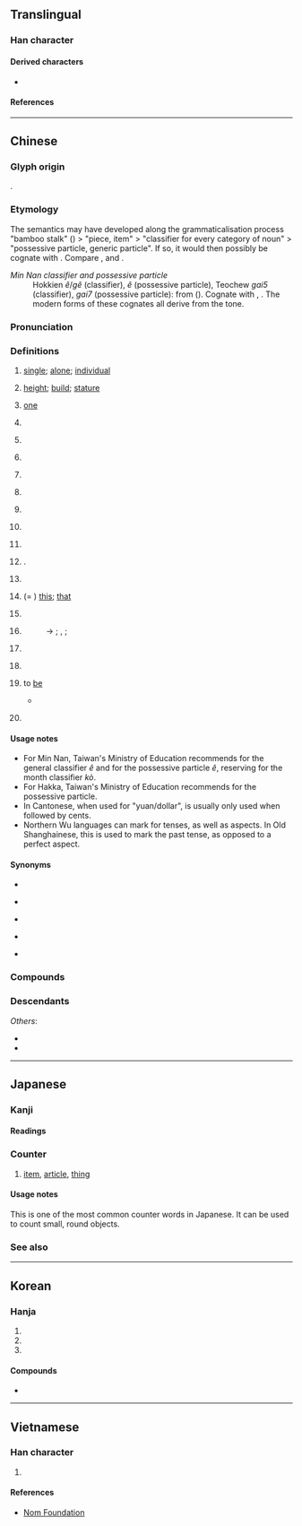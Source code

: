 {{also|个}}
{{character info/subpage}}
==Translingual==
{{stroke order|strokes=10}}
{{stroke order|type=animate}}

===Han character===
{{Han char|rn=9|rad=人|as=08|sn=10|four=26200|canj=OWJR|ids=⿰亻固}}

====Derived characters====
* {{l|mul|[[嗰]]([[𠮶]]), [[𬚅]]}}

====References====
{{Han ref|kx=0107.170|dkj=00758|dj=0228.020|hdz=10178.030|uh=500B}}

----

==Chinese==
{{zh-forms|s=个|t2=箇}}

===Glyph origin===
{{Han etym}}
{{Han compound|人|alt1=亻|固|c1=s|c2=p|t1=person|ls=psc}}.

===Etymology===
The semantics may have developed along the grammaticalisation process "bamboo stalk" ({{zh-l|*箇}}) > "piece, item" > "classifier for every category of noun" > "possessive particle, generic particle". If so, it would then possibly be cognate with {{och-l|竿|bamboo, rod}}. Compare {{cog|bo|མཁར་བ}}, {{m|bo|འཁར་བ||walking stick, staff}} and {{cog|th|ก้าน||stem, stalk}}.

; ''Min Nan classifier and possessive particle''
: Hokkien ''ê''/''gê'' (classifier), ''ê'' (possessive particle), Teochew ''gai5'' (classifier), ''gai7'' (possessive particle): from {{och-l|其|id=2}} ({{zh-ref|Li, 2002}}). Cognate with {{cog|cdo|其|tr=gì|t=''possessive particle''}}, {{cog|mnp|的|tr=gâ̤|t=''possessive particle''}}. The modern forms of these cognates all derive from the {{zh-l|陽平|tr=-|t=''yangping''}} tone.

===Pronunciation===
{{zh-pron
|m=gè,ge,gě
|m_note=ge - classifier; gě - colloquial, used in {{zh-l|*自個兒}}
|m-s=go4
|dg=гә1
|c=go3
|c-t=goi1
|g=go4
|h=pfs=ke/kai;gd=gê4
|j=ge3
|mb=gŏ̤
|md=gó̤/gá
|md_note=gó̤ - literary; gá - classifier
|mn=kò/ê/qz:gê/pn:lê
|mn_note=kò - literary (including classifier for months); ê/gê - generic classifier; ê - possessive particle (usually written as {{zh-l|*的}})
|mn-t=go6/gai5/gai7
|mn-t_note=go6 - literary; gai5 - classifier, or particle introducing the object of the verb (equivalent to {{zh-l|*把}}); gai7 - possessive particle
|w=5geq,5hheq,4eq,2ku
|w_note=5geq ~ 5hheq ~ 4eq - classifier or particle; 2ku - literary
|x=go4
|ma=y
|ca=LL-Q9186-Luilui6666-个.wav
|mc=y
|oc=y
|cat=n,cl,part,a,adv,mn-t:v
}}

===Definitions===
{{zh-hanzi}}

# [[single]]; [[alone]]; [[individual]]
#: {{zh-x|個{gè}人|an individual; personal}}
#: {{zh-x|個{gè}體|individuality}}
#: {{zh-x|個{gè}別|individual; separate; some; a couple of}}
# [[height]]; [[build]]; [[stature]]
#: {{zh-x|個{gè}子{zi}|height; stature}}
#: {{zh-x|個{gè}兒{r}|size}}
# {{lb|zh|dialectal Hakka|dialectal Min|dialectal Wu}} [[one]]
# {{n-g|The generic classifier for people or for things lacking specific classifiers.}}
#: {{zh-x|一 個{gè} 人|one person}}
#: {{zh-x|每 個{gè} 人|every person; everyone}}
#: {{zh-x|我 有 一 個{gè} 問題。|I have a question.}}
#: {{zh-x|兩{nn̄g} 個 人|two people|TW}}
#: {{zh-x|住 響 你 屋企 個 陳 先生 係 邊度 人 嚟 㗎？|Where is that Mr. Chan who lives at your house from?|C-GZ}}
# {{zh-classifier|[[hour]]s and [[month]]s}}
#: {{zh-x|一 個{gè} 鐘頭|one hour}}
#: {{zh-x|九 個{gè} 月|nine months}}
#: {{zh-x|三 個{kò} 月|three months|TW}}
# {{n-g|Alternative classifier, for nouns having specific classifiers. Often colloquial and regional. Usage varies greatly between different topolects.}}
#: {{zh-x|一 個{gè} 學校|one school}}
#: {{zh-x|一 個 井|a well|C-GZ}}
#: {{zh-x|一 個 房{fong4-2}|a room|C-GZ}}
# {{lb|zh|Cantonese|Hakka|Teochew|Puxian Min|Wenzhou|_|Wu}} {{zh-classifier|[[money]]|t=[[yuan]], [[dollar]]; [[buck]]}}
#: {{zh-x|三 個 九 毫 九|three '''dollars''' and ninety-nine cents|C}}
#: {{zh-x|八 個 六|eight '''dollars''' and sixty cents|C}}
#: {{zh-x|個 半 十 隻 檸檬{mung4-1}|ten lemons for a '''dollar''' and a half|C}}
#: {{zh-x|三 個 銀|three '''dollars'''|H}}
#: {{zh-x|兩 斤 五 個|two catties for five '''dollars'''|MN-T|tr=no6 geng1 ngou6 '''gai5'''}}
#: {{zh-x|個 銀 三 粒|three for a '''buck'''|MN-T|tr='''gai5''' ngeng5 san1 liab8}}
# {{lb|zh|Cantonese|slang}} {{zh-classifier|[[money]]|t=ten thousand yuan, dollars, etc.}}
#: {{zh-x|佢 爭 人 十 個。|He owes them a hundred grand.|C}}
# {{lb|zh|Mandarin|colloquial}} {{n-g|Particle, placed between a verb and numbers, showing that the following numbers are approximate, not accurate.}}
#: {{zh-x|他 一下 跑 個{gè} 兩 三 公里 都 不在話下。|Running two or three kilometers in one go is a piece of cake for him.}}
#: {{zh-x|他們 倆 就 差{chà} 個{gè} 一 兩 歲。|The age difference between them is only about one or two years.}}
# {{lb|zh|Mandarin|Cantonese|colloquial}} {{n-g|Particle, placed between a verb and its object or complement, adding a sense of ease, swiftness and one-offness to the action.}}
#: {{zh-x|吃 個{gè} 飯，洗 個 澡，休息{xi} 休息{xi}|have a meal, take a shower and have some rest}}
#: {{zh-x|我們 昨天 見 了 個{gè} 面，聊 了 聊 近況。|We met yesterday, and chatted about how we've been recently.}}
# {{lb|zh|Mandarin|colloquial}} {{n-g|Particle used after {{zh-l|些}}.}}
#: {{zh-x|那些 個{gè} 年 的 事 現在 回憶 起來 還是 記憶猶新。|It feels like yesterday when I reminisce about those stories in the past.}}
# {{n-g|Particle between a verb and its complement}}.
#: {{zh-x|吃 個 夠|}}
#: {{zh-x|忙 個 不停|to be as busy as a bee}}
#: {{zh-x|唱 個 痛快|to sing to one’s heart’s content}}
# {{lb|zh|dialectal Mandarin}} {{n-g|Particle used in some time-related words.}}
#: {{zh-x|今兒{r}個|(''dialectal'') today}}
# {{lb|zh|literary|or|Wu|Xiang|Gan|dialectal Cantonese|dialectal|_|Min}} (= {{zh-l|*搿}}) [[this]]; [[that]]
#: {{zh-x|'''個''' 個 人|this person|SH}}
#: {{zh-x|個 隻 鴨子 勿 大 酥|This duck hasn't been cooked long enough for it to become tender.|SH}}
# {{lb|zh|Cantonese|Wu}} {{n-g|Word-initial particle, serving as the definite article.}}
#: {{zh-x|個 人 今朝 為啥 勿 來|Why hasn't that guy come today?|SH}}
# {{lb|zh|dialectal Cantonese|Hakka|Min Nan|Wu}} {{n-g|Possessive particle. Equivalent to Mandarin {{zh-l|的|tr=de}}.}}
#: → {{zh-l|嘅|tr=ge3}} {{qualifier|Cantonese}}; {{zh-l|格|tr=kaq}}, {{zh-l|額|tr=gheq}} {{qualifier|Wu}}; {{zh-l|的|tr=ê}} {{qualifier|Hokkien}}
#: {{zh-x|我 個 書|my book|MN-T|tr=ua2 '''gai7''' ze1}}
#: {{zh-x|我 個 小囡|tr=3ngu&5hheq&2xiau noe|my child|SH}}
#: {{zh-x|客家 個 精神|the Hakka spirit|H}}
# {{lb|zh|dialectal}} {{n-g|Sentence-final declarative, affirmative, or prohibitive particle. Equivalent to Mandarin {{zh-l|的|tr=de}}, {{zh-l|了}}.}}
#: {{zh-x|標語 勿 是 我 寫 個。|tr=1piau nyy&5veq zr&3ngu&2xia&5hheq|I didn't write that slogan.|SH}}
#: {{zh-x|事體 老 妖 個。|tr=3zr thi&3lau+1iau hheq|It's quite an odd happenstance.|ref='''2011''', Hu Baotan, {{lang|zh|弄堂}}|SH}}
# {{lb|zh|often|dialectal}} {{n-g|Emphatic particle between a pronoun and a noun, usually to highlight some negative quality of the person.}}
#: {{zh-x|你 個{gè} 笨蛋！|You idiot!}}
#: {{zh-x|佢 個 人 好 懶。|He/she is such a sluggard.|C}}
# {{lb|zh|Teochew}} to [[be]]
#: {{zh-x|我 '''個''' 學生，我 個 生日 '''個''' 十月 三 號。|I '''am''' a student. My birthday '''is''' 3rd October.|MN-T|tr=ua2 '''gai5''' hag8 sêng1, ua2 gai7 sên1 rig8 '''gai5''' zab8 ghuêh8 san1 ho7.}}
#: {{zh-x|關西 '''個''' 日本 個，關中 是 陝西。|tr=guang1 sai1 '''gai5''' rig8 bung2 gai7, guang dong1 si6 siam2 sai1.|Kansai ("west of the pass") '''is''' in Japan; Guanzhong ("within the pass") is in Shaanxi.|MN-T|ref=[https://forvo.com/word/關西是日本的，关中是陕西。 Forvo]}}
#* {{zh-x|我 '''個''' 潮州 來 個。|I come from Chaozhou. (i.e., It is Chaozhou that I come from.)|MN-T|tr=ua2 '''gai5''' dio5 ziu1 lai5 gai7|ref=Based on '''2011''', Hui Ling Xu; Stephen Matthews, On the polyfunctionality and grammaticalization of the morpheme ''kai'' in the Chaozhou dialect, in Foong Ha Yap; Karen Grunow-Hårsta; Janick Wrona (eds.), ''Nominalization in Asian Languages: Diachronic and typological perspectives'', page 121}}
# {{lb|zh|dated|_|Shanghainese Wu}} {{n-g|Used to indicate the past '''tense'''.}}
#: {{zh-x|我伲 一直 替 㑚 一家 人家 交易，勿 到 別人 家 去 個。|tr=|We've been trading with your family, we haven't gone to any other families.|SH|ref='''2010''', Qian Nairong, {{lang|zh|《從〈滬語便商〉所見的老上海話時態》}} (''Tenses and Aspects? Old Shanghainese as Found in the Book Huyu Bian Shang'')}}

====Usage notes====
* For Min Nan, Taiwan's Ministry of Education recommends {{zh-l|*个}} for the general classifier ''ê'' and {{zh-l|*的}} for the possessive particle ''ê'', reserving {{zh-l|*個}} for the month classifier ''kò''.
* For Hakka, Taiwan's Ministry of Education recommends {{zh-l|个}} for the possessive particle.
* In Cantonese, when used for "yuan/dollar", {{lang|zh|個}} is usually only used when followed by cents.
* Northern Wu languages can mark for tenses, as well as aspects. In Old Shanghainese, this is used to mark the past tense, as opposed to a perfect aspect.

====Synonyms====
* {{s|height}}
{{zh-syn-saurus|身材}}
* {{s|one}}
{{zh-dial|一}}
* {{s|classifier for people}}
{{zh-dial|個}}
* {{s|possessive particle}}
{{zh-dial|的}}
* {{s|yuan; dollar}}
{{zh-dial|元}}

===Compounds===
{{zh-der/fast|一個/一个:yīgè|一個勁兒/一个劲儿:yīgejìnr|一個子兒/一个子儿|一個樣兒/一个样儿|七個八個/七个八个|不是個兒/不是个儿|些個/些个:xiēge|今兒個/今儿个:jīnrgè|個中/个中:gèzhōng|個中三昧/个中三昧|個中人/个中人|個中滋味/个中滋味|個中道理/个中道理|個事/个事|個人/个人:gèrén|個人主義/个人主义:gèrénzhǔyì|個人外交/个人外交|個人所得/个人所得|個人撥接/个人拨接|個人本位/个人本位|個人秀/个人秀|個人衛生/个人卫生:gèrén wèishēng|個人資料/个人资料|個人電腦/个人电脑:gèrén diànnǎo|個人首頁/个人首页|個位/个位|個個/个个:gègè|個個稱羨/个个称羡|個兒/个儿:gèr|個別/个别:gèbié|個別差異/个别差异|個別輔導/个别辅导|個子/个子:gèzi|個展/个展:gèzhǎn|個性/个性:gèxìng|個性難改/个性难改|個把/个把|個數/个数:gèshù|個案/个案:gè'àn|個案分析/个案分析|個案研究/个案研究:gè'àn yánjiū|個樣/个样|個裡/个里|個頭/个头:gètóu|個體/个体:gètǐ|個體戶/个体户:gètǐhù|做的個/做的个|傍個影兒/傍个影儿|兩個聲/两个声:liǎng gè shēng|則個/则个|前兒個/前儿个:qiánrge|半個/半个:bàn ge|半個人/半个人|又弱一個/又弱一个|各個/各个:gègè|各個擊破/各个击破:gègèjīpò|單個兒/单个儿|噶個點兒/噶个点儿|四個堅持/四个坚持|夜兒個/夜儿个:yèrge|大個/大个|大個兒/大个儿|大個子/大个子|好個/好个|寧個/宁个|帶個好/带个好|幫個場子/帮个场子|幾個/几个:jǐgè|幾兒個/几儿个|成個兒/成个儿:chénggèr|打一個吞/打一个吞|打個前失/打个前失|打個千兒/打个千儿|打個問號/打个问号|打個沉兒/打个沉儿|打個照會/打个照会|打個照面/打个照面|打個花/打个花|挨個兒/挨个儿:āigèr|探個究竟/探个究竟|揀啊揀，揀著一個賣龍眼/揀啊揀，揀著一个賣龍眼/拣啊拣，拣着一个卖龙眼:kéng--ah kéng, kéng-tio̍h chi̍t ê bē lêng-géng;Hokkien|撲個滿懷/扑个满怀|撲個空/扑个空|整個/整个:zhěnggè|有個好歹/有个好歹|有個屁用/有个屁用|有個數兒/有个数儿|有個說兒/有个说儿|某個/某个:mǒugè|比個高下/比个高下|比個高低/比个高低|沒個出豁/没个出豁|沒個是處/没个是处|沒個見識/没个见识|沒個開交/没个开交|滅不個/灭不个|滿好個/满好个|猛個勁/猛个劲|獨自個/独自个|發個兒/发个儿|看個究竟/看个究竟|真個/真个:zhēngè|矬個兒/矬个儿|矮個/矮个:ǎigè|矮個兒/矮个儿:ǎigèr|矮個子/矮个子:ǎigèzi|第一個/第一个:dì-yī gè|自個兒/自个儿:zìgěr|若個/若个|行個方便/行个方便|見個情/见个情|覷個意順/觑个意顺|討個分曉/讨个分晓|賠個不是/赔个不是|賣個破綻/卖个破绽|這個/这个:zhège|這個擋口/这个挡口|這個當兒/这个当儿|這個那個/这个那个|那個/那个:nàge|郎個/郎个|隔裡個裡/隔里个里|高個兒/高个儿|高個子/高个子|麥個子/麦个子}}

===Descendants===
{{CJKV||こ|개|cá}}
''Others'':
* {{desc|wuh|-ge}}
* {{desc|bor=1|vi|cái}}

{{zh-cat|Beginning}}

----

==Japanese==

===Kanji===
{{ja-kanji|grade=5|rs=人08}}

====Readings====
{{ja-readings
|goon=か
|kanon=か
|toon=こ
}}

===Counter===
{{ja-kanjitab|こ|yomi=toon}}
{{ja-pos|counter|こ}}

# [[item]], [[article]], [[thing]]
#: {{ja-usex|[[あの]] [[枝]] に [[桜ん坊]] が [[十%二%]]'''個''' [[だけ]] [[あります]]。|あの えだ に さくらんぼ が じゅう%に%-'''こ''' だけ あります。|There are only twelve cherries on that branch.}}

====Usage notes====
This is one of the most common counter words in Japanese. It can be used to count small, round objects.

===See also===
{{ja-number-counter:個}}

----

==Korean==

===Hanja===
{{ko-hanja|낱|개}}

# {{hanja form of|개|a [[piece]]}}
# {{hanja form of|개|a [[unit]]}}
# {{hanja form of|개|an [[item]]}}

====Compounds====
* {{ko-l|개인|[[individual]]|個人}}

----

==Vietnamese==

===Han character===
{{vi-readings|reading=[[cá]], [[cái]]|rs=人08}}

# {{n-g|generic classifier}}

====References====
* [http://nomfoundation.org/common/nom_details.php?codepoint=500b Nom Foundation]